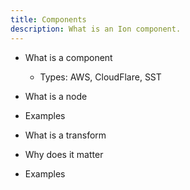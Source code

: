 ```yaml
---
title: Components
description: What is an Ion component.
---
```


- What is a component
  - Types: AWS, CloudFlare, SST

- What is a node
- Examples

- What is a transform
- Why does it matter
- Examples

